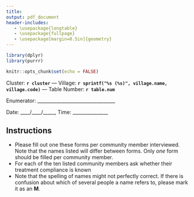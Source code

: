 ```yaml
---
title: 
output: pdf_document
header-includes:
   - \usepackage{longtable}
   - \usepackage{fullpage}
   - \usepackage[margin=0.5in]{geometry}
---
```


```r
library(dplyr)
library(purrr)

knitr::opts_chunk$set(echo = FALSE)
```

Cluster: __`r cluster`__ --- Village: __`r sprintf("%s (%s)", village.name, village.code)`__ --- Table Number: __`r table.num`__

Enumerator: _________________________________

Date: ____/____/_____, Time: _______________

## Instructions

* Please fill out one these forms per community member interviewed. Note that the names listed will differ between forms. Only _one_ form should be filled per community member.
* For each of the ten listed community members ask whether their treatment compliance is known 
* Note that the spelling of names might not perfectly correct. If there is confusion about which of several people a name refers to, please mark it as an __M__.

\begin{longtable}{l|l|l|l|l}
\hline 
 & & & & \\
 & \textbf{Name} & \textbf{Treated in MDA?} & \textbf{Day Treated} & \textbf{Wear Bracelet or Ink?} \\
 &               & Y = Yes & L = Late & B = Bracelet \\
 &               & N = No & E = Early & K = Ink \\
 &               & D = Don't Know if Dewormed & D = Don't Know & N = None \\
 &               & P = Don't Know Person &  & D = Don't Know \\
 &               & M = Multiple Persons &  &  \\
 & & & & \\
\hline
\hline
\endfirsthead
\hline 
 & & & & \\
 & \textbf{Name} & \textbf{Treated in MDA?} & \textbf{Day Treated} & \textbf{Wear Bracelet or Ink?} \\
 &               & Y = Yes & L = Late & B = Bracelet \\
 &               & Y = No & E = Early & K = Ink \\
 &               & D = Don't Know if Dewormed & D = Don't Know & N = None \\
 &               & P = Don't Know Person &  & D = Don't Know \\
 & & & & \\
\hline
\hline
\endhead
```r
for (individ.index in seq_along(obs.names)) {
  cat(" & & & & \\\\* \n")
  cat(sprintf("%d & %s [%d] &  &  &  \\\\* \n",
              individ.index, 
              obs.names[individ.index],
              ids[individ.index]))
  cat(" & & & & \\\\* \n \\hline \n")
}
```
\end{longtable}